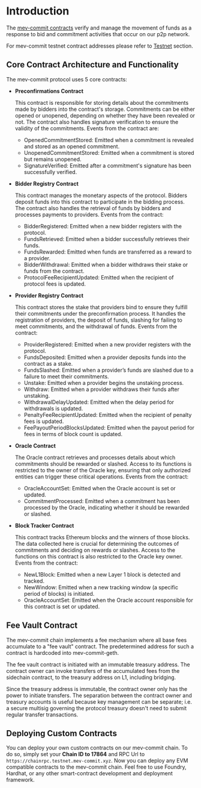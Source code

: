 # Introduction

The [mev-commit contracts](https://github.com/primev/mev-commit/tree/main/contracts) verify and manage the movement of funds as a response to bid and commitment activities that occur on our p2p network.

For mev-commit testnet contract addresses please refer to [Testnet](/developers/testnet) section.

## Core Contract Architecture and Functionality

The mev-commit protocol uses 5 core contracts:

- **Preconfirmations Contract**

  This contract is responsible for storing details about the commitments made by bidders into the contract's storage. Commitments can be either opened or unopened, depending on whether they have been revealed or not. The contract also handles signature verification to ensure the validity of the commitments. Events from the contract are:
    - OpenedCommitmentStored: Emitted when a commitment is revealed and stored as an opened commitment.
    - UnopenedCommitmentStored: Emitted when a commitment is stored but remains unopened.
    - SignatureVerified: Emitted after a commitment's signature has been successfully verified.


- **Bidder Registry Contract**

  This contract manages the monetary aspects of the protocol. Bidders deposit funds into this contract to participate in the bidding process. The contract also handles the retrieval of funds by bidders and processes payments to providers. Events from the contract:
    - BidderRegistered: Emitted when a new bidder registers with the protocol.
    - FundsRetrieved: Emitted when a bidder successfully retrieves their funds.
    - FundsRewarded: Emitted when funds are transferred as a reward to a provider.
    - BidderWithdrawal: Emitted when a bidder withdraws their stake or funds from the contract.
    - ProtocolFeeRecipientUpdated: Emitted when the recipient of protocol fees is updated.




- **Provider Registry Contract**
  
  This contract stores the stake that providers bind to ensure they fulfill their commitments under the preconfirmation process. It handles the registration of providers, the deposit of funds, slashing for failing to meet commitments, and the withdrawal of funds. Events from the contract:
    - ProviderRegistered: Emitted when a new provider registers with the protocol.
    - FundsDeposited: Emitted when a provider deposits funds into the contract as a stake.
    - FundsSlashed: Emitted when a provider’s funds are slashed due to a failure to meet their commitments.
    - Unstake: Emitted when a provider begins the unstaking process.
    - Withdraw: Emitted when a provider withdraws their funds after unstaking.
    - WithdrawalDelayUpdated: Emitted when the delay period for withdrawals is updated.
    - PenaltyFeeRecipientUpdated: Emitted when the recipient of penalty fees is updated.
    - FeePayoutPeriodBlocksUpdated: Emitted when the payout period for fees in terms of block count is updated.


- **Oracle Contract**

    The Oracle contract retrieves and processes details about which commitments should be rewarded or slashed. Access to its functions is restricted to the owner of the Oracle     key, ensuring that only authorized entities can trigger these critical operations. Events from the contract:
    - OracleAccountSet: Emitted when the Oracle account is set or updated.
    - CommitmentProcessed: Emitted when a commitment has been processed by the Oracle, indicating whether it should be rewarded or slashed.


- **Block Tracker Contract**

  This contract tracks Ethereum blocks and the winners of those blocks. The data collected here is crucial for determining the outcomes of commitments and deciding on rewards or   slashes. Access to the functions on this contract is also restricted to the Oracle key owner. Events from the contract:
    - NewL1Block: Emitted when a new Layer 1 block is detected and tracked.
    - NewWindow: Emitted when a new tracking window (a specific period of blocks) is initiated.
    - OracleAccountSet: Emitted when the Oracle account responsible for this contract is set or updated.


## Fee Vault Contract

The mev-commit chain implements a fee mechanism where all base fees accumulate to a "fee vault" contract.
The predetermined address for such a contract is hardcoded into mev-commit-geth.

The fee vault contract is initiated with an immutable treasury address.
The contract owner can invoke transfers of the accumulated fees from the sidechain contract, to the treasury address on L1, including bridging.

Since the treasury address is immutable, the contract owner only has the power to initiate transfers.
The separation between the contract owner and treasury accounts is useful because key management can be separate;
i.e. a secure multisig governing the protocol treasury doesn't need to submit regular transfer transactions.

## Deploying Custom Contracts

You can deploy your own custom contracts on our mev-commit chain.
To do so, simply set your **Chain ID to 17864** and RPC Url to `https://chainrpc.testnet.mev-commit.xyz`.
Now you can deploy any EVM compatible contracts to the mev-commit chain.
Feel free to use Foundry, Hardhat, or any other smart-contract development and deployment framework.

